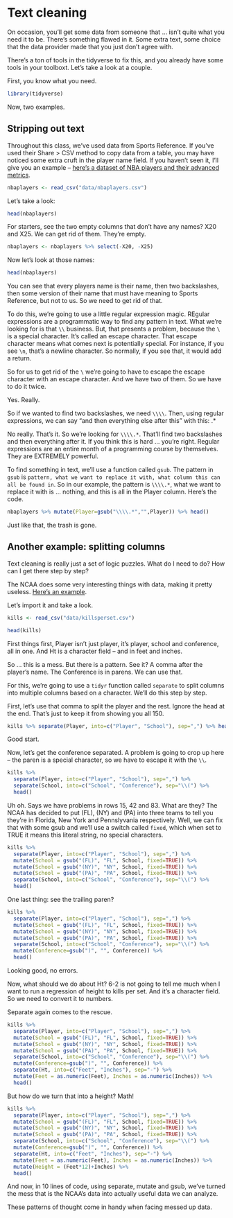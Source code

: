 # Text cleaning 

On occasion, you'll get some data from someone that ... isn't quite what you need it to be. There's something flawed in it. Some extra text, some choice that the data provider made that you just don't agree with. 

There's a ton of tools in the tidyverse to fix this, and you already have some tools in your toolboxt. Let's take a look at a couple. 

First, you know what you need.

```r
library(tidyverse)
```

Now, two examples.

## Stripping out text

Throughout this class, we've used data from Sports Reference. If you've used their Share > CSV method to copy data from a table, you may have noticed some extra cruft in the player name field. If you haven't seen it, I'll give you an example -- [here's a dataset of NBA players and their advanced metrics](https://unl.box.com/s/bx89eg0ooccpovm3ii7jnbjj3xaby2qd).

```r
nbaplayers <- read_csv("data/nbaplayers.csv")
```

Let's take a look:

```r
head(nbaplayers)
```

For starters, see the two empty columns that don't have any names? X20 and X25. We can get rid of them. They're empty. 

```r
nbaplayers <- nbaplayers %>% select(-X20, -X25)
```

Now let's look at those names:

```r
head(nbaplayers)
```

You can see that every players name is their name, then two backslashes, then some version of their name that must have meaning to Sports Reference, but not to us. So we need to get rid of that. 

To do this, we're going to use a little regular expression magic. REgular expressions are a programmatic way to find any pattern in text. What we're looking for is that `\\` business. But, that presents a problem, because the `\` is a special character. It's called an escape character. That escape character means what comes next is potentially special. For instance, if you see `\n`, that's a newline character. So normally, if you see that, it would add a return. 

So for us to get rid of the `\` we're going to have to escape the escape character with an escape character. And we have two of them. So we have to do it twice. 

Yes. Really.

So if we wanted to find two backslashes, we need `\\\\`. Then, using regular expressions, we can say "and then everything else after this" with this: .* 

No really. That's it. So we're looking for `\\\\.*`. That'll find two backslashes and then everything after it. If you think this is hard ... you're right. Regular expressions are an entire month of a programming course by themselves. They are EXTREMELY powerful. 

To find something in text, we'll use a function called `gsub`. The pattern in `gsub` is `pattern, what we want to replace it with, what column this can all be found in`. So in our example, the pattern is `\\\\.*`, what we want to replace it with is ... nothing, and this is all in the Player column. Here's the code. 

```r
nbaplayers %>% mutate(Player=gsub("\\\\.*","",Player)) %>% head()
```

Just like that, the trash is gone.

## Another example: splitting columns

Text cleaning is really just a set of logic puzzles. What do I need to do? How can I get there step by step?

The NCAA does some very interesting things with data, making it pretty useless. [Here's an example](https://unl.box.com/s/kxjh8k7bm95i8eeovao18nqiky860j1s). 

Let's import it and take a look.

```r
kills <- read_csv("data/killsperset.csv")
```

```r
head(kills)
```

First things first, Player isn't just player, it's player, school and conference, all in one. And Ht is a character field -- and in feet and inches.

So ... this is a mess. But there is a pattern. See it? A comma after the player's name. The Conference is in parens. We can use that. 

For this, we're going to use a `tidyr` function called `separate` to split columns into multiple columns based on a character. We'll do this step by step.

First, let's use that comma to split the player and the rest. Ignore the head at the end. That's just to keep it from showing you all 150.

```r
kills %>% separate(Player, into=c("Player", "School"), sep=",") %>% head()
```

Good start.

Now, let's get the conference separated. A problem is going to crop up here -- the paren is a special character, so we have to escape it with the `\\`. 

```r
kills %>% 
  separate(Player, into=c("Player", "School"), sep=",") %>%
  separate(School, into=c("School", "Conference"), sep="\\(") %>% 
  head()
```

Uh oh. Says we have problems in rows 15, 42 and 83. What are they? The NCAA has decided to put (FL), (NY) and (PA) into three teams to tell you they're in Florida, New York and Pennslyvania respectively. Well, we can fix that with some gsub and we'll use a switch called `fixed`, which when set to TRUE it means this literal string, no special characters.

```r
kills %>% 
  separate(Player, into=c("Player", "School"), sep=",") %>% 
  mutate(School = gsub("(FL)", "FL", School, fixed=TRUE)) %>%
  mutate(School = gsub("(NY)", "NY", School, fixed=TRUE)) %>%
  mutate(School = gsub("(PA)", "PA", School, fixed=TRUE)) %>%
  separate(School, into=c("School", "Conference"), sep="\\(") %>% 
  head()
```

One last thing: see the trailing paren?

```r
kills %>% 
  separate(Player, into=c("Player", "School"), sep=",") %>% 
  mutate(School = gsub("(FL)", "FL", School, fixed=TRUE)) %>%
  mutate(School = gsub("(NY)", "NY", School, fixed=TRUE)) %>%
  mutate(School = gsub("(PA)", "PA", School, fixed=TRUE)) %>%
  separate(School, into=c("School", "Conference"), sep="\\(") %>% 
  mutate(Conference=gsub(")", "", Conference)) %>%
  head()
```

Looking good, no errors.

Now, what should we do about Ht? 6-2 is not going to tell me much when I want to run a regression of height to kills per set. And it's a character field. So we need to convert it to numbers.

Separate again comes to the rescue.

```r
kills %>% 
  separate(Player, into=c("Player", "School"), sep=",") %>% 
  mutate(School = gsub("(FL)", "FL", School, fixed=TRUE)) %>%
  mutate(School = gsub("(NY)", "NY", School, fixed=TRUE)) %>%
  mutate(School = gsub("(PA)", "PA", School, fixed=TRUE)) %>%
  separate(School, into=c("School", "Conference"), sep="\\(") %>% 
  mutate(Conference=gsub(")", "", Conference)) %>%
  separate(Ht, into=c("Feet", "Inches"), sep="-") %>%
  mutate(Feet = as.numeric(Feet), Inches = as.numeric(Inches)) %>%
  head()
```

But how do we turn that into a height? Math!

```r
kills %>% 
  separate(Player, into=c("Player", "School"), sep=",") %>% 
  mutate(School = gsub("(FL)", "FL", School, fixed=TRUE)) %>%
  mutate(School = gsub("(NY)", "NY", School, fixed=TRUE)) %>%
  mutate(School = gsub("(PA)", "PA", School, fixed=TRUE)) %>%
  separate(School, into=c("School", "Conference"), sep="\\(") %>% 
  mutate(Conference=gsub(")", "", Conference)) %>%
  separate(Ht, into=c("Feet", "Inches"), sep="-") %>%
  mutate(Feet = as.numeric(Feet), Inches = as.numeric(Inches)) %>%
  mutate(Height = (Feet*12)+Inches) %>%
  head()
```

And now, in 10 lines of code, using separate, mutate and gsub, we've turned the mess that is the NCAA's data into actually useful data we can analyze. 

These patterns of thought come in handy when facing messed up data.
